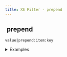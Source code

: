 ```yaml
---
title: XS Filter - prepend
---
```


## <img src="../assets/docuBadge (11).png" alt="" data-size="line" /> prepend <a href="#xs-prepend" id="xs-prepend"></a>

`value|prepend:item:key`

<details>

<summary>Examples</summary>

```javascript
[1,2]|prepend:0                // Returns [0,1,2]
{"b":2}|prepend:1:"a"         // Returns {"a":1,"b":2}
```

</details>
